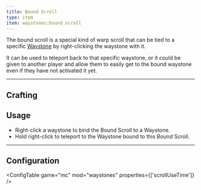 ```yaml
---
title: Bound Scroll
type: item
item: waystones:bound_scroll
---
```


The bound scroll is a special kind of warp scroll that can be tied to a specific [Waystone](waystone) by right-clicking the waystone
with it.

It can be used to teleport back to that specific waystone, or it could be given to another player and allow them to
easily get to the bound waystone even if they have not activated it yet.

---

## Crafting
    
<CraftingRecipe recipe="waystones:bound_scroll"/>

## Usage

- Right-click a waystone to bind the Bound Scroll to a Waystone.
- Hold right-click to teleport to the Waystone bound to this Bound Scroll.

---

## Configuration

<ConfigTable game="mc" mod="waystones" properties={['scrollUseTime']} />
